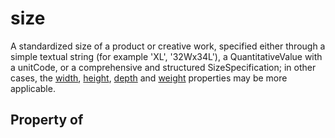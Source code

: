   

# size

A standardized size of a product or creative work, specified either through a simple textual string (for example 'XL', '32Wx34L'), a  QuantitativeValue with a unitCode, or a comprehensive and structured <Link href="/SizeSpecification">SizeSpecification</Link>; in other cases, the <a class="localLink" href="/width">width</a>, <a class="localLink" href="/height">height</a>, <a class="localLink" href="/depth">depth</a> and <a class="localLink" href="/weight">weight</a> properties may be more applicable.

## Property of



